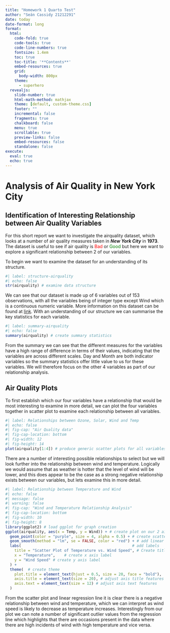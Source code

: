 ```yaml
---
title: "Homework 1 Quarto Test"
author: "Seán Cassidy 21212291"
date: today
date-format: long
format:
  html:
    code-fold: true
    code-tools: true
    code-line-numbers: true
    fontsize: 1.4em
    toc: true
    toc-title: '**Contents**'
    embed-resources: true
    grid:
      body-width: 800px
    theme: 
      - superhero
  revealjs: 
    slide-number: true
    html-math-method: mathjax
    theme: [default, custom-theme.css]
    footer: ""
    incremental: false
    fragments: true
    chalkboard: false
    menu: true
    scrollable: true
    preview-links: false
    embed-resources: false
    standalone: false       
execute: 
  eval: true
  echo: true
---
```



# Analysis of Air Quality in New York City

## Identification of Interesting Relationship between Air Quality Variables

For this short report we want to investigate the airquality dataset, which looks at a number of air quality measures taken in ___New York City___ in __1973__. The dataset is useful to see if air quality is <span style="color: red;">Bad</span> or <span style="color: green;">Good</span> but here we want to explore a significant relationship between 2 of our variables.

To begin we want to examine the dataset for an understanding of its structure.

```r
#| label: structure-airquality
#| echo: false
str(airquality) # examine data structure
```

We can see that our dataset is made up of 6 variables out of 153 observations, with all the variables being of integer type except Wind which is a continuous numeric variable. More information on this dataset can be found at [link](https://www.rdocumentation.org/packages/datasets/versions/3.6.2/topics/airquality). With an understanding of our structure we can summarise the key statistics for each variable.

```r
#| label: summary-airquality
#| echo: false
summary(airquality) # create summary statistics
```

From the summary we can see that the different measures for the variables have a high range of difference in terms of their values, indicating that the variables are across different scales. Day and Month are both indicator variables so the summary statistics offer little value to us for these variables. We will therefore focus on the other 4 variables as part of our relationship analysis.

## Air Quality Plots

To first establish which our four variables have a relationship that would be most interesting to examine in more detail, we can plot the four variables together in scatter plot to examine each relationship between all variables.

```r
#| label: Relationships between Ozone, Solar, Wind and Temp
#| echo: false
#| fig-cap: "Air Quality data"
#| fig-cap-location: bottom
#| fig-width: 12
#| fig-height: 14
plot(airquality[1:4]) # produce generic scatter plots for all variables
```

There are a number of interesting possible relationships to select but we will look further into the relationship between wind and temperature. Logically we would assume that as weather is hotter that the level of wind will be lower, and this does appear to be the case as a strong negative relationship exists between our variables, but lets examine this in more detail.

```r
#| label: Relationship between Temperature and Wind
#| echo: false
#| message: false
#| warning: false
#| fig-cap: "Wind and Temperature Relationship Analysis"
#| fig-cap-location: bottom
#| fig-width: 10
#| fig-height: 8
library(ggplot2) # load ggplot for graph creation
ggplot(airquality, aes(x = Temp, y = Wind)) + # create plot on our 2 airquality variables
  geom_point(color = "purple", size = 4, alpha = 0.5) + # create scatter plot with amended point formatting
  geom_smooth(method = "lm", se = FALSE, color = "red") + # add linear regression line
  labs(                                                 # add labels
    title = "Scatter Plot of Temperature vs. Wind Speed", # Create title label
    x = "Temperature",    # create x axis label
    y = "Wind Speed" # create y axis label
  ) + 
  theme(  # create theme
    plot.title = element_text(hjust = 0.5, size = 20, face = "bold"),   # adjust title features
    axis.title = element_text(size = 20), # adjust axis title features
    axis.text = element_text(size = 12) # adjust axis text features
  )

```

From the scatter plot and linear regression line it is clear there is a negative relationship between wind and temperature, which we can interpret as wind speed is likely to decrease as temperature increases. Interestingly from our plot we can note a number of significant outlier values from the regression line which highlights that there are occasions present in the data where there are high incidents of wind with high temperature and vice versa.   